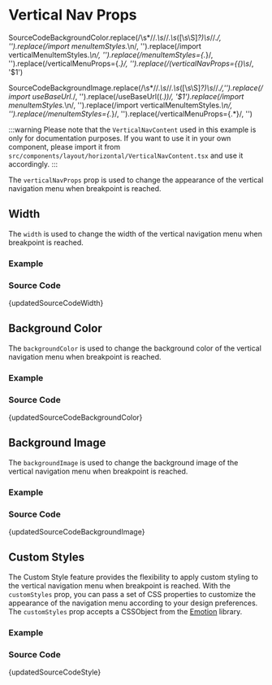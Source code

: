 
# Vertical Nav Props


  SourceCodeBackgroundColor.replace(/\s*\/\/.*\s*\/\/.*\s*([\s\S]*?)\s*\/\/.*/, '').replace(/import menuItemStyles.*\n/, '').replace(/import verticalMenuItemStyles.*\n/, '').replace(/menuItemStyles={.*}/, '').replace(/verticalMenuProps={.*}/, '').replace(/(verticalNavProps={{)\s*/, '$1')

  SourceCodeBackgroundImage.replace(/\s*\/\/.*\s*\/\/.*\s*([\s\S]*?)\s*\/\/.*/,'').replace(/import useBaseUrl.*/, '').replace(/useBaseUrl\((.*)\)/, '$1').replace(/import menuItemStyles.*\n/, '').replace(/import verticalMenuItemStyles.*\n/, '').replace(/menuItemStyles={.*}/, '').replace(/verticalMenuProps={.*}/, '')


:::warning
Please note that the `VerticalNavContent` used in this example is only for documentation purposes. If you want to use it in your own component, please import it from `src/components/layout/horizontal/VerticalNavContent.tsx` and use it accordingly.
:::

The `verticalNavProps` prop is used to change the appearance of the vertical navigation menu when breakpoint is reached.

## Width

The `width` is used to change the width of the vertical navigation menu when breakpoint is reached.

### Example

<BrowserWindow url='/horizontal-menu/horizontal-nav/vertical-nav-props/width'>
  <Provider>
    <Width />
  </Provider>
</BrowserWindow>

### Source Code

<TsToJsCodeSnippet>{updatedSourceCodeWidth}</TsToJsCodeSnippet>

## Background Color

The `backgroundColor` is used to change the background color of the vertical navigation menu when breakpoint is reached.

### Example

<BrowserWindow url='/horizontal-menu/horizontal-nav/vertical-nav-props/background-color'>
  <Provider>
    <BackgroundColor />
  </Provider>
</BrowserWindow>

### Source Code

<TsToJsCodeSnippet>{updatedSourceCodeBackgroundColor}</TsToJsCodeSnippet>

## Background Image

The `backgroundImage` is used to change the background image of the vertical navigation menu when breakpoint is reached.

### Example

<BrowserWindow url='/horizontal-menu/horizontal-nav/vertical-nav-props/background-image'>
  <Provider>
    <BackgroundImage />
  </Provider>
</BrowserWindow>

### Source Code

<TsToJsCodeSnippet>{updatedSourceCodeBackgroundImage}</TsToJsCodeSnippet>

## Custom Styles

The Custom Style feature provides the flexibility to apply custom styling to the vertical navigation menu when breakpoint is reached. With the `customStyles` prop, you can pass a set of CSS properties to customize the appearance of the navigation menu according to your design preferences. The `customStyles` prop accepts a CSSObject from the [Emotion](https://emotion.sh/docs/introduction) library.

### Example

<BrowserWindow url='/horizontal-menu/horizontal-nav/vertical-nav-props/custom-styles'>
  <Provider>
    <CustomStyles />
  </Provider>
</BrowserWindow>

### Source Code

<TsToJsCodeSnippet>{updatedSourceCodeStyle}</TsToJsCodeSnippet>
